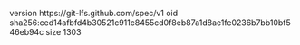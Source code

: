 version https://git-lfs.github.com/spec/v1
oid sha256:ced14afbfd4b30521c911c8455cd0f8eb87a1d8ae1fe0236b7bb10bf546eb94c
size 1303
